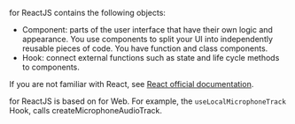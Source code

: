 
<Vg k="VSDK" /> for ReactJS contains the following objects:

- Component: parts of the user interface that have their own logic and appearance. You use components to split
your UI into independently reusable pieces of code. You have function and class components.
- Hook: connect external functions such as state and life cycle methods to components.

If you are not familiar with React, see [React official documentation](https://react.dev/learn).

<Vg k="VSDK" /> for ReactJS is based on <Vg k="VSDK" /> for Web. For example, the `useLocalMicrophoneTrack`
Hook, calls <Link target="_blank" to="{{global.API_REF_WEB_ROOT}}/interfaces/iagorartc.html#createmicrophoneaudiotrack">createMicrophoneAudioTrack</Link>.


<Components />
<Hooks />
<DataTypes />
